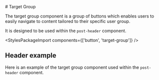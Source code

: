 
<Meta of={TargetGroup} />

<div className="docs-title">
  # Target Group

<link-design of={JSON.stringify(TargetGroup)}></link-design>

</div>

<PackageTag meta={meta}/>

<div className="lead">
  The target group component is a group of buttons which enables users to easily navigate to content
  tailored to their specific user group.

It is designed to be used within the <code>post-header</code> component.

</div>

<Canvas sourceState="shown" of={TargetGroup.Default} />
<div className="hide-col-default">
  <Controls of={TargetGroup.Default} />
</div>

<StylesPackageImport components={['button', 'target-group']} />

## Header example

Here is an example of the target group component used within the <code>post-header</code> component.

<Canvas sourceState="hidden" of={Header.WithTargetGroup} />
